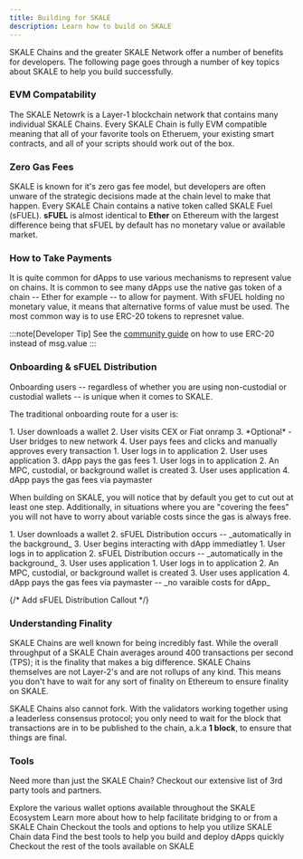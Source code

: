 ```yaml
---
title: Building for SKALE
description: Learn how to build on SKALE
---
```


SKALE Chains and the greater SKALE Network offer a number of benefits for developers.
The following page goes through a number of key topics about SKALE to help you build successfully.

### EVM Compatability

The SKALE Netowrk is a Layer-1 blockchain network that contains many individual SKALE Chains.
Every SKALE Chain is fully EVM compatible meaning that all of your favorite tools on Etheruem,
your existing smart contracts, and all of your scripts should work out of the box.

### Zero Gas Fees

SKALE is known for it's zero gas fee model, but developers are often unware of the strategic decisions
made at the chain level to make that happen. Every SKALE Chain contains a native token called SKALE Fuel (sFUEL).
**sFUEL** is almost identical to **Ether** on Ethereum with the largest difference being that sFUEL by default has
no monetary value or available market.

### How to Take Payments

It is quite common for dApps to use various mechanisms to represent value on chains.
It is common to see many dApps use the native gas token of a chain -- Ether for example --
to allow for payment. With sFUEL holding no monetary value, it means that alternative forms of value must be used.
The most common way is to use ERC-20 tokens to represnet value.

:::note[Developer Tip]
See the [community guide](https://hackmd.io/@TheGreatAxios/SJWksGU2i) on how to use
ERC-20 instead of msg.value
:::

### Onboarding & sFUEL Distribution

Onboarding users -- regardless of whether you are using non-custodial or custodial wallets -- is
unique when it comes to SKALE.

The traditional onboarding route for a user is:

<Tabs>
	<TabItem label="Non-Custodial">
		<Steps>
			1. User downloads a wallet
			2. User visits CEX or Fiat onramp
			3. *Optional* - User bridges to new network
			4. User pays fees and clicks and manually approves every transaction
		</Steps>
	</TabItem>
	<TabItem label="Custodial">
		<Steps>
			1. User logs in to application
			2. User uses application
			3. dApp pays the gas fees
		</Steps>
	</TabItem>
	<TabItem label="Account Abstraction">
		<Steps>
			1. User logs in to application
			2. An MPC, custodial, or background wallet is created 
			3. User uses application
			4. dApp pays the gas fees via paymaster
		</Steps>
	</TabItem>
</Tabs>

When building on SKALE, you will notice that by default you get to cut out at least one step.
Additionally, in situations where you are "covering the fees" you will not have to worry about variable
costs since the gas is always free.

<Tabs>
	<TabItem label="Non-Custodial">
		<Steps>
			1. User downloads a wallet
			2. sFUEL Distribution occurs -- _automatically in the background_
			3. User begins interacting with dApp immediatley
		</Steps>
	</TabItem>
	<TabItem label="Custodial">
		<Steps>
			1. User logs in to application
			2. sFUEL Distribution occurs -- _automatically in the background_
			3. User uses application
		</Steps>
	</TabItem>
	<TabItem label="Account Abstraction">
		<Steps>
			1. User logs in to application
			2. An MPC, custodial, or background wallet is created 
			3. User uses application
			4. dApp pays the gas fees via paymaster -- _no varaible costs for dApp_
		</Steps>
	</TabItem>
</Tabs>

{/* Add sFUEL Distribution Callout */}

### Understanding Finality

SKALE Chains are well known for being incredibly fast.
While the overall throughput of a SKALE Chain averages around 400 transactions per second (TPS); 
it is the finality that makes a big difference. SKALE Chains themselves are not Layer-2's and are not
rollups of any kind. This means you don't have to wait for any sort of finality on Ethereum to ensure finality on SKALE.

SKALE Chains also cannot fork. With the validators working together using a leaderless consensus protocol; you only
need to wait for the block that transactions are in to be published to the chain, a.k.a **1 block**, to ensure that things are final.

### Tools

Need more than just the SKALE Chain? Checkout our extensive 
list of 3rd party tools and partners.

<CardGrid>
	<a style="text-decoration: none;" href="/tools/wallets">
		<Card title="Wallets">
			Explore the various wallet options available throughout the SKALE Ecosystem
		</Card>
	</a>
	<a style="text-decoration: none;" href="/tools/bridges">
		<Card title="Bridging">
			Learn more about how to help facilitate bridging to or from a SKALE Chain
		</Card>
	</a>
	<a style="text-decoration: none;" href="/tools/data">
		<Card title="Data & Indexers">
			Checkout the tools and options to help you utilize SKALE Chain data
		</Card>
	</a>
	<a style="text-decoration: none;" href="/tools/libraries">
		<Card title="Developer Tools">
			Find the best tools to help you build and deploy dApps quickly
		</Card>
	</a>
</CardGrid>
<br />
<a style="text-decoration: none;" href="/tools">
	<Card title="Explore More Tools">
		Checkout the rest of the tools available on SKALE
	</Card>
</a>
